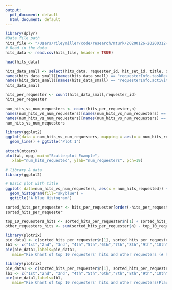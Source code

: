 ```yaml
---
output:
  pdf_document: default
  html_document: default
---
```



```r
library(dplyr)
#Data file path
hits_file <- "/Users/rileymiller/code/research/mturk/20200126-20200312-hits.json"
# Read in the data
hits_data <- read.csv(hits_file, header = TRUE)

```

```r
head(hits_data)
```


```r
hits_data_small <- select(hits_data, requester_id, hit_set_id, title, description, assignable_hits_count,  assignment_duration_in_seconds,creation_time, requesterInfo.activityLevel,requesterInfo.taskReviewTime)
names(hits_data_small)[names(hits_data_small) == "requesterInfo.taskReviewTime"] <- "review_time"
names(hits_data_small)[names(hits_data_small) == "requesterInfo.activityLevel"] <- "requester_activity_level"
hits_data_small
```

```r
hits_per_requester <- count(hits_data_small,requester_id)
hits_per_requester
```

```r
num_hits_vs_num_requesters <- count(hits_per_requester,n)
names(num_hits_vs_num_requesters)[names(num_hits_vs_num_requesters) == "n"] <- "num_hits_requested"
names(num_hits_vs_num_requesters)[names(num_hits_vs_num_requesters) == "nn"] <- "num_requesters"
num_hits_vs_num_requesters
```



```r
library(ggplot2)
ggplot(data = num_hits_vs_num_requesters, mapping = aes(x = num_hits_requested, y = num_requesters)) + 
  geom_line() + ggtitle("Plot 1")

```


```r
attach(mtcars)
plot(wt, mpg, main="Scatterplot Example",
   xlab="num_hits_requested", ylab="num_requesters", pch=19)
```



```r
# library & data
library(ggplot2)

# Basic plot with title
ggplot( data=num_hits_vs_num_requesters, aes(x = num_hits_requested)) + 
  geom_histogram(fill="skyblue") +
  ggtitle("A blue Histogram")
```



```r

sorted_hits_per_requester <- hits_per_requester[order(-hits_per_requester$n),]
sorted_hits_per_requester
```

```r
top_10_requesters_hits <- sorted_hits_per_requester$n[1] + sorted_hits_per_requester$n[2] + sorted_hits_per_requester$n[3] + sorted_hits_per_requester$n[4] + sorted_hits_per_requester$n[5] + sorted_hits_per_requester$n[6] + sorted_hits_per_requester$n[7] + sorted_hits_per_requester$n[8] + sorted_hits_per_requester$n[9] + sorted_hits_per_requester$n[10]
other_requesters_hits <- sum(sorted_hits_per_requester$n) - top_10_requesters_hits

```



```r
library(plotrix)
pie_data1 <- c(sorted_hits_per_requester$n[1], sorted_hits_per_requester$n[2], sorted_hits_per_requester$n[3], sorted_hits_per_requester$n[4], sorted_hits_per_requester$n[5], sorted_hits_per_requester$n[6], sorted_hits_per_requester$n[7], sorted_hits_per_requester$n[8], sorted_hits_per_requester$n[9], sorted_hits_per_requester$n[10], other_requesters_hits)
lb1 <- c("1st","2nd", "3nd", "4th","5th","6th","7th","8th","9th","10th","others")
pie(pie_data1,labels=pie_data1,
   main="Pie Chart of top 10 requesters' hits and other requesters (# hits)")
```

```r
library(plotrix)
pie_data1 <- c(sorted_hits_per_requester$n[1], sorted_hits_per_requester$n[2], sorted_hits_per_requester$n[3], sorted_hits_per_requester$n[4], sorted_hits_per_requester$n[5], sorted_hits_per_requester$n[6], sorted_hits_per_requester$n[7], sorted_hits_per_requester$n[8], sorted_hits_per_requester$n[9], sorted_hits_per_requester$n[10], other_requesters_hits)
lb1 <- c("1st","2nd", "3nd", "4th","5th","6th","7th","8th","9th","10th","others")
pie(pie_data1,labels=lb1,
   main="Pie Chart of top 10 requesters' hits and other requesters(Places)")
```











